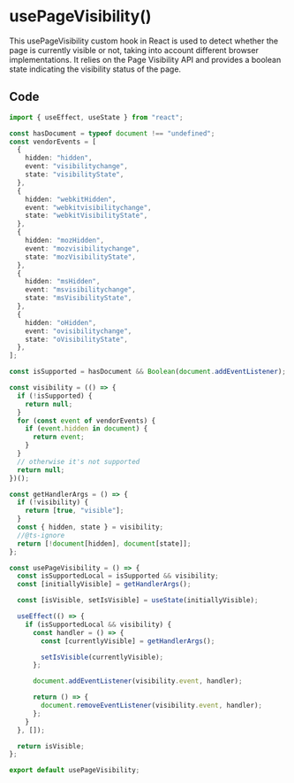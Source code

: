 # usePageVisibility()

This usePageVisibility custom hook in React is used to detect whether the page is currently visible or not, taking into account different browser implementations. It relies on the Page Visibility API and provides a boolean state indicating the visibility status of the page.

## Code

``` usePageVisibility.ts
import { useEffect, useState } from "react";

const hasDocument = typeof document !== "undefined";
const vendorEvents = [
  {
    hidden: "hidden",
    event: "visibilitychange",
    state: "visibilityState",
  },
  {
    hidden: "webkitHidden",
    event: "webkitvisibilitychange",
    state: "webkitVisibilityState",
  },
  {
    hidden: "mozHidden",
    event: "mozvisibilitychange",
    state: "mozVisibilityState",
  },
  {
    hidden: "msHidden",
    event: "msvisibilitychange",
    state: "msVisibilityState",
  },
  {
    hidden: "oHidden",
    event: "ovisibilitychange",
    state: "oVisibilityState",
  },
];

const isSupported = hasDocument && Boolean(document.addEventListener);

const visibility = (() => {
  if (!isSupported) {
    return null;
  }
  for (const event of vendorEvents) {
    if (event.hidden in document) {
      return event;
    }
  }
  // otherwise it's not supported
  return null;
})();

const getHandlerArgs = () => {
  if (!visibility) {
    return [true, "visible"];
  }
  const { hidden, state } = visibility;
  //@ts-ignore
  return [!document[hidden], document[state]];
};

const usePageVisibility = () => {
  const isSupportedLocal = isSupported && visibility;
  const [initiallyVisible] = getHandlerArgs();

  const [isVisible, setIsVisible] = useState(initiallyVisible);

  useEffect(() => {
    if (isSupportedLocal && visibility) {
      const handler = () => {
        const [currentlyVisible] = getHandlerArgs();

        setIsVisible(currentlyVisible);
      };

      document.addEventListener(visibility.event, handler);

      return () => {
        document.removeEventListener(visibility.event, handler);
      };
    }
  }, []);

  return isVisible;
};

export default usePageVisibility;
```